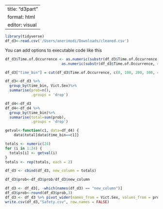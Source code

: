 
---
title: "d3part"
format: html
editor: visual
---

```r
library(tidyverse)
df_d3<-read.csv('/Users/anerimodi/Downloads/cleaned.csv')
```

You can add options to executable code like this

```r
df_d3$Time.of.Occurrence <- as.numeric(substr(df_d3$Time.of.Occurrence, 1, 2)) * 100 +
                          as.numeric(substr(df_d3$Time.of.Occurrence, 4, 5))
```

```r
df_d3["time_bin"] = cut(df_d3$Time.of.Occurrence, c(0, 100, 200, 300, 400, 500, 600, 700, 800, 900, 1000, 1100, 1200, 1300, 1400, 1500, 1600, 1700, 1800, 1900, 2000, 2100, 2200, 2300, 2400), c('1','2','3','4','5','6','7','8','9','10','11','12','13','14','15','16','17','18','19','20','21','22','23','24'), include.lowest=TRUE)
```

```r
df_d3<-df_d3 %>%
  group_by(time_bin, Vict.Sex)%>%
  summarise(prob=n(),
            .groups = 'drop')
```

```r
df_d4<-df_d3
df_d4<-df_d4 %>%
  group_by(time_bin)%>%
  summarise(total=sum(prob),
            .groups = 'drop')
```

```r
getval<-function(c1, data=df_d4) {
    data$total[data$time_bin==c1]}
```

```r
totals <- numeric(24) 
for (i in 1:24) {
  totals[i] <- getval(i)
}
totals <- rep(totals, each = 2)

df_d3 <- cbind(df_d3, new_column = totals)
```

```r
df_d3$prob<-df_d3$prob/df_d3$new_column
```

```r
df_d3 <- df_d3[, -which(names(df_d3) == "new_column")]
df_d3$prob<-round(df_d3$prob,3)
df_d3 <- df_d3 %>% pivot_wider(names_from = Vict.Sex, values_from = prob)
write.csv(df_d3,"Safety.csv", row.names = FALSE) 
```
